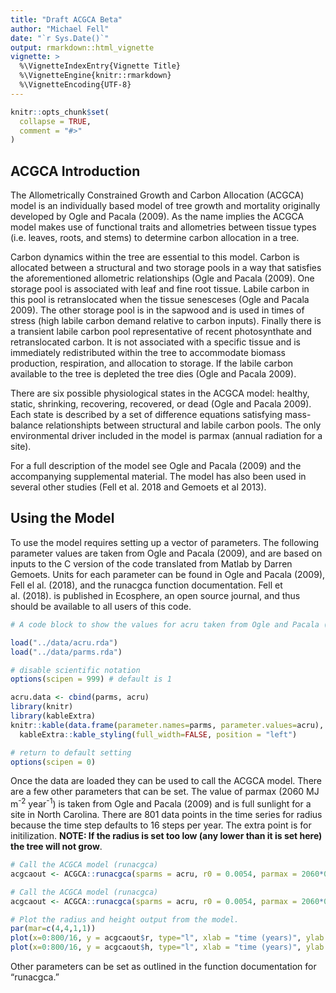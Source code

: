 ```yaml
---
title: "Draft ACGCA Beta"
author: "Michael Fell"
date: "`r Sys.Date()`"
output: rmarkdown::html_vignette
vignette: >
  %\VignetteIndexEntry{Vignette Title}
  %\VignetteEngine{knitr::rmarkdown}
  %\VignetteEncoding{UTF-8}
---
```


```r
knitr::opts_chunk$set(
  collapse = TRUE,
  comment = "#>"
)
```

## ACGCA Introduction
The Allometrically Constrained Growth and Carbon Allocation (ACGCA) model is an individually based model of tree growth and mortality originally developed by Ogle and Pacala (2009). As the name implies the ACGCA model makes use of functional traits and allometries between tissue types (i.e. leaves, roots, and stems) to determine carbon allocation in a tree. 

Carbon dynamics within the tree are essential to this model. Carbon is allocated between a structural and two storage pools in a way that satisfies the aforementioned allometric relationships (Ogle and Pacala (2009). One storage pool is associated with leaf and fine root tissue. Labile carbon in this pool is retranslocated when the tissue senesceses (Ogle and Pacala 2009). The other storage pool is in the sapwood and is used in times of stress (high labile carbon demand relative to carbon inputs). Finally there is a transient labile carbon pool representative of recent photosynthate and retranslocated carbon. It is not associated with a specific tissue and is immediately redistributed within the tree to accommodate biomass production, respiration, and allocation to storage. If the labile carbon available to the tree is depleted the tree dies (Ogle and Pacala 2009).

There are six possible physiological states in the ACGCA model: healthy, static, shrinking, recovering, recovered, or dead (Ogle and Pacala 2009). Each state is described by a set of difference equations satisfying mass-balance relationshipts between structural and labile carbon pools. The only environmental driver included in the model is parmax (annual radiation for a site). 

For a full description of the model see Ogle and Pacala (2009) and the accompanying supplemental material. The model has also been used in several other studies (Fell et al. 2018 and Gemoets et al 2013).

## Using the Model
To use the model requires setting up a vector of parameters. The following parameter values are taken from Ogle and Pacala (2009), and are based on inputs to the C version of the code translated from Matlab by Darren Gemoets. Units for each parameter can be found in Ogle and Pacala (2009), Fell el al. (2018), and the runacgca function documentation. Fell et al. (2018). is published in Ecosphere, an open source journal, and thus should be available to all users of this code.

```r
# A code block to show the values for acru taken from Ogle and Pacala (2009)

load("../data/acru.rda")
load("../data/parms.rda")

# disable scientific notation
options(scipen = 999) # default is 1

acru.data <- cbind(parms, acru)
library(knitr)
library(kableExtra)
knitr::kable(data.frame(parameter.names=parms, parameter.values=acru), "html") %>%
  kableExtra::kable_styling(full_width=FALSE, position = "left")

# return to default setting
options(scipen = 0)
```

Once the data are loaded they can be used to call the ACGCA model. There are a few other parameters that can be set. The value of parmax (2060 MJ m^-2^ year^-1^) is taken from Ogle and Pacala (2009) and is full sunlight for a site in North Carolina. There are 801 data points in the time series for radius because the time step defaults to 16 steps per year. The extra point is for initilization. **NOTE: If the radius is set too low (any lower than it is set here) the tree will not grow**.

```r
# Call the ACGCA model (runacgca)
acgcaout <- ACGCA::runacgca(sparms = acru, r0 = 0.0054, parmax = 2060*0.5, years = 50, fulloutput = FALSE)
```
```r
# Call the ACGCA model (runacgca)
acgcaout <- ACGCA::runacgca(sparms = acru, r0 = 0.0054, parmax = 2060*0.5, years = 50, fulloutput = FALSE)
```
```r

# Plot the radius and height output from the model.
par(mar=c(4,4,1,1))
plot(x=0:800/16, y = acgcaout$r, type="l", xlab = "time (years)", ylab = "radius (m)")
plot(x=0:800/16, y = acgcaout$h, type="l", xlab = "time (years)", ylab = "height (m)")
```

Other parameters can be set as outlined in the function documentation for "runacgca."
